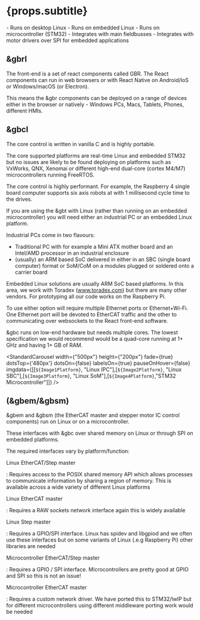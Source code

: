 

# {props.subtitle}

<Tldr>
    - Runs on desktop Linux
    - Runs on embedded Linux
    - Runs on microcontroller (STM32)
    - Integrates with main fieldbusses
    - Integrates with motor drivers over SPI for embedded applications
</Tldr>


## &gbrl

The front-end is a set of react components called GBR. The React components can run in web browsers or with React Native on Android/IoS or Windows/macOS (or Electron).

This means the &gbr components can be deployed on a range of devices either in the browser or natively - Windows PCs, Macs, Tablets, Phones, different HMIs.

## &gbcl

The core control is written in vanilla C and is highly portable.

The core supported platforms are real-time Linux and embedded STM32 but no issues are likely to be found deploying on platforms such as VxWorks, QNX, Xenomai or different high-end dual-core (cortex M4/M7) microcontrollers running FreeRTOS.

The core control is highly performant. For example, the Raspberry 4 single board computer supports six axis robots at with 1 millisecond cycle time to the drives.

If you are using the &gbt with Linux (rather than running on an embedded microcontroller) you will need either an industrial PC or an embedded Linux platform.

Industrial PCs come in two flavours:
* Traditional PC with for example a Mini ATX mother board and an Intel/AMD processor in an industrial enclosure
* (usually) an ARM based SoC delivered in either in an SBC (single board computer) format or SoM/CoM on a modules plugged or soldered onto a carrier board


Embedded Linux solutions are usually ARM SoC based platforms. In this area, we work with Toradex (www.toradex.com) but there are many other vendors. For prototyping all our code works on the Raspberry Pi.

To use either option will require multiple Ethernet ports or Ethernet+Wi-Fi. One Ethernet port will be devoted to EtherCAT traffic and the other to communicating over websockets to the React front-end software.

&gbc runs on low-end hardware but needs multiple cores. The lowest specification we would recommend would be a quad-core running at 1+ GHz and having 1+ GB of RAM.


<StandardCarousel width={"500px"} height={"200px"} fade={true} dotsTop={'480px'} dotsOn={false} labelsOn={true} pauseOnHover={false} imgdata={[[`${Image1Platform}`, "Linux IPC"],[`${Image2Platform}`, "Linux SBC"],[`${Image3Platform}`, "Linux SoM"],[`${Image4Platform}`,"STM32 Microcontroller"]]} />

## (&gbem/&gbsm)

&gbem and &gbsm (the EtherCAT master and stepper motor IC control components) run on Linux or on a microcontroller.

These interfaces with &gbc over shared memory on Linux or through SPI on embedded platforms.

The required interfaces vary by platform/function:

Linux EtherCAT/Step master

: Requires access to the POSIX shared memory API which allows processes to communicate information by sharing a region of memory. This is available across a wide variety of different Linux platforms

Linux EtherCAT master

: Requires a RAW sockets network interface again this is widely available

Linux Step master

: Requires a GPIO/SPI interface. Linux has spidev and libgpiod and we often use these interfaces but on some variants of Linux (.e.g Raspberry Pi) other libraries are needed

Microcontroller EtherCAT/Step master

: Requires a GPIO / SPI interface. Microcontrollers are pretty good at GPIO and SPI so this is not an issue!

Microcontroller EtherCAT master

: Requires a custom network driver. We have ported this to STM32/lwIP but for different microcontrollers using different middleware porting work would be needed

